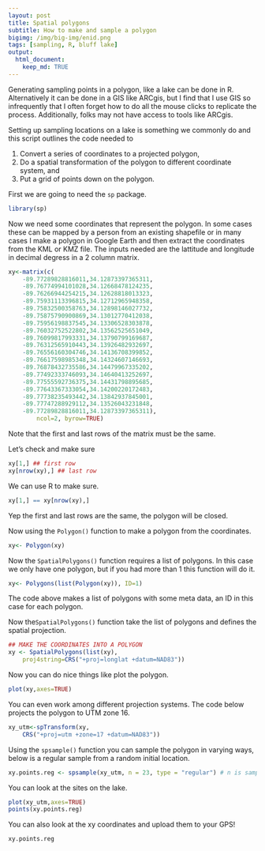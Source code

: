 ```yaml
---
layout: post
title: Spatial polygons
subtitle: How to make and sample a polygon
bigimg: /img/big-img/enid.png
tags: [sampling, R, bluff lake]
output:
  html_document:
    keep_md: TRUE
---
```


<!--
rmarkdown::render("2018-12-15-making-a-spatial-polygon.Rmd")
-->


Generating sampling points in a polygon, like a lake can be done in 
R. Alternatively it can be done in a GIS like ARCgis, but I find that
I use GIS so infrequently that I often forget how to do all the mouse
clicks to replicate the process. Additionally, folks may not have access
to tools like ARCgis. 

Setting up sampling locations on a lake is something we commonly do and this 
script outlines the code needed to

1. Convert a series of coordinates to a projected polygon,
2. Do a spatial transformation of the polygon to different coordinate system, and
3. Put a grid of points down on the polygon. 


First we are going to need the `sp` package.

```r
library(sp) 
```

Now we need some coordinates that represent the polygon. In some cases these 
can be mapped by a person from an existing shapefile 
or in many cases I make a polygon in Google Earth and then extract the coordinates
from the KML or KMZ file. The inputs needed are the lattitude and longitude in 
decimal degress in a 2 column matrix. 



```r
xy<-matrix(c(	
	-89.77289828816011,34.12873397365311,
	-89.76774994101028,34.12668478124235,
	-89.76266944254215,34.12628818013323,
	-89.75931113396815,34.12712965948358,
	-89.75832500358763,34.12898146027732,
	-89.75875790900869,34.13012770412038,
	-89.75956198837545,34.13306528303878,
	-89.76032752522802,34.13562525651049,
	-89.76099817993331,34.13790799169687,
	-89.76312565910443,34.13926482932697, 
	-89.76556160304746,34.14136708399852,
	-89.76617598985348,34.14324607146693,
	-89.76878432735586,34.14479967335202,
	-89.77492333746093,34.14640413252697,
	-89.77555592736375,34.14431798895685,
	-89.77643367333054,34.14200220172483,
	-89.77738235493442,34.13842937845001,
	-89.77747288929112,34.13526043231848,
	-89.77289828816011,34.12873397365311),
		ncol=2, byrow=TRUE)	

```

Note that the first and last rows of the matrix must be the same. 

Let's check and make sure

```r
xy[1,] ## first row
xy[nrow(xy),] ## last row
```
We can use R to make sure.

```r
xy[1,] == xy[nrow(xy),]
```

Yep the first and last rows are the same, the polygon will be closed.



Now using the `Polygon()` function to make a polygon from the coordinates.


```r
xy<- Polygon(xy)
```

Now the `SpatialPolygons()` function requires a list of polygons. In this case we
only have one polygon, but if you had more than 1 this function will do it. 


```r
xy<- Polygons(list(Polygon(xy)), ID=1)
```
The code above makes a list of polygons with some meta data, an ID in this 
case for each polygon.

Now the`SpatialPolygons()` function take the list of polygons and 
defines the spatial projection.

```r
## MAKE THE COORDINATES INTO A POLYGON   
xy <- SpatialPolygons(list(xy),
	proj4string=CRS("+proj=longlat +datum=NAD83"))
```

Now you can do nice things like plot the polygon.

```r
plot(xy,axes=TRUE)
```

You can even work among different projection systems.
The code below projects the polygon to UTM zone 16. 

```r
xy_utm<-spTransform(xy, 
    CRS("+proj=utm +zone=17 +datum=NAD83"))
```

Using the `spsample()` function you can sample the polygon in varying
ways, below is a regular sample from a random initial location.

```r
xy.points.reg <- spsample(xy_utm, n = 23, type = "regular") # n is sample size
```
You can look at the sites on the lake.

```r
plot(xy_utm,axes=TRUE)
points(xy.points.reg)
```

You can also look at the xy coordinates and upload them to your GPS!

```r
xy.points.reg
```



    
    
    
    